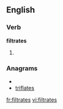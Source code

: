 
==English==

===Verb===
'''filtrates'''

# {{third-person singular of|[[filtrate]]}}

===Anagrams===
* {{alphagram|aefilrstt}}
* [[triflates#English|triflates]]


[[fr:filtrates]]
[[vi:filtrates]]
